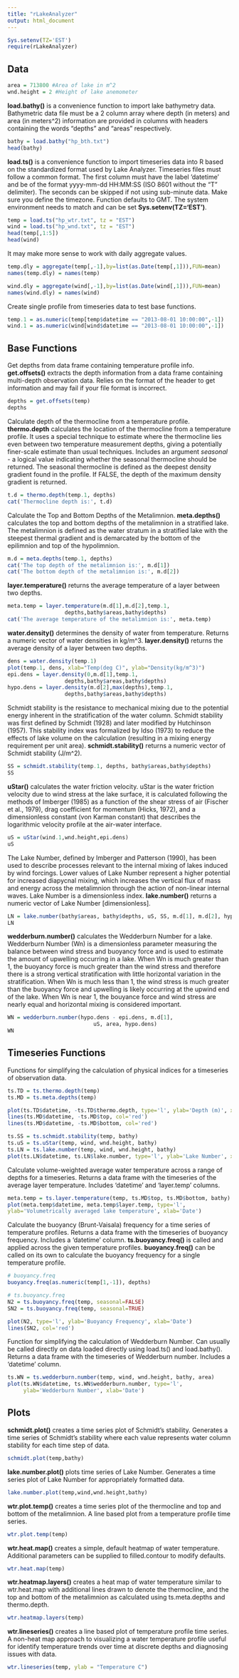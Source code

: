 ```yaml
---
title: "rLakeAnalyzer"
output: html_document
---
```


```r
Sys.setenv(TZ='EST')
require(rLakeAnalyzer)
```

Data
----

```r
area = 713800 #Area of lake in m^2
wnd.height = 2 #Height of lake anemometer
```

**load.bathy()** is a convenience function to import lake bathymetry data. Bathymetric data file must be a 2 column array where depth (in meters) and area (in meters^2) information are provided in columns with headers containing the words "depths" and "areas" respectively.

```r
bathy = load.bathy("hp_bth.txt")
head(bathy)
```

**load.ts()** is a convenience function to import timeseries data into R based on the standardized format used by Lake Analyzer. Timeseries files must follow a common format. The first column must have the label ’datetime’ and be of the format yyyy-mm-dd HH:MM:SS (ISO 8601 without the "T" delimiter). The seconds can be skipped if not using sub-minute data. Make sure you define the timezone. Function defaults to GMT. The system environment needs to match and can be set **Sys.setenv(TZ='EST')**.

```r
temp = load.ts("hp_wtr.txt", tz = "EST")
wind = load.ts("hp_wnd.txt", tz = "EST")
head(temp[,1:5])
head(wind)
```

It may make more sense to work with daily aggregate values.

```r
temp.dly = aggregate(temp[,-1],by=list(as.Date(temp[,1])),FUN=mean)
names(temp.dly) = names(temp)

wind.dly = aggregate(wind[,-1],by=list(as.Date(wind[,1])),FUN=mean)
names(wind.dly) = names(wind)
```


Create single profile from timeseries data to test base functions.

```r
temp.1 = as.numeric(temp[temp$datetime == "2013-08-01 10:00:00",-1])
wind.1 = as.numeric(wind[wind$datetime == "2013-08-01 10:00:00",-1])
```

Base Functions
--------------

Get depths from data frame containing temperature profile info. **get.offsets()** extracts the depth information from a data frame containing multi-depth observation data. Relies on the format of the header to get information and may fail if your file format is incorrect.

```r
depths = get.offsets(temp)
depths
```

Calculate depth of the thermocline from a temperature profile. **thermo.depth** calculates the location of the thermocline from a temperature profile. It uses a special technique to estimate where the thermocline lies even between two temperature measurement depths, giving a potentially finer-scale estimate than usual techniques. Includes an argument *seasonal* - a logical value indicating whether the seasonal thermocline should be returned. The seasonal thermocline is defined as the deepest density gradient found in the profile. If FALSE, the depth of the maximum density gradient is returned.

```r
t.d = thermo.depth(temp.1, depths)
cat('Thermocline depth is:', t.d)
```

Calculate the Top and Bottom Depths of the Metalimnion. **meta.depths()** calculates the top and bottom depths of the metalimnion in a stratified lake. The metalimnion is defined as the water stratum in a stratified lake with the steepest thermal gradient and is demarcated by the bottom of the epilimnion and top of the hypolimnion.

```r
m.d = meta.depths(temp.1, depths)
cat('The top depth of the metalimnion is:', m.d[1])
cat('The bottom depth of the metalimnion is:', m.d[2])
```

**layer.temperature()** returns the average temperature of a layer between two depths.

```r
meta.temp = layer.temperature(m.d[1],m.d[2],temp.1,
                  depths,bathy$areas,bathy$depths)
cat('The average temperature of the metalimnion is:', meta.temp)
```

**water.density()** determines the density of water from temperature. Returns a numeric vector of water densities in kg/m^3. **layer.density()** returns the average density of a layer between two depths.

```r
dens = water.density(temp.1)
plot(temp.1, dens, xlab="Temp(deg C)", ylab="Density(kg/m^3)")
epi.dens = layer.density(0,m.d[1],temp.1,
                  depths,bathy$areas,bathy$depths)
hypo.dens = layer.density(m.d[2],max(depths),temp.1,
                  depths,bathy$areas,bathy$depths)
```

Schmidt stability is the resistance to mechanical mixing due to the potential energy inherent in the stratification of the water column. Schmidt stability was first defined by Schmidt (1928) and later modified by Hutchinson (1957). This stability index was formalized by Idso (1973) to reduce the effects of lake volume on the calculation (resulting in a mixing energy requirement per unit area). **schmidt.stability()** returns a numeric vector of Schmidt stability (J/m^2).

```r
SS = schmidt.stability(temp.1, depths, bathy$areas,bathy$depths)
SS
```

**uStar()** calculates the water friction velocity. uStar is the water friction velocity due to wind stress at the lake surface, it is calculated following the methods of Imberger (1985) as a function of the shear stress of air (Fischer et al., 1979), drag coefficient for momentum (Hicks, 1972), and a dimensionless constant (von Karman constant) that describes the logarithmic velocity profile at the air-water interface.

```r
uS = uStar(wind.1,wnd.height,epi.dens)
uS
```

The Lake Number, defined by Imberger and Patterson (1990), has been used to describe processes relevant to the internal mixing of lakes induced by wind forcings. Lower values of Lake Number represent a higher potential for increased diapycnal mixing, which increases the vertical flux of mass and energy across the metalimnion through the action of non-linear internal waves. Lake Number is a dimensionless index. **lake.number()** returns a numeric vector of Lake Number [dimensionless].

```r
LN = lake.number(bathy$areas, bathy$depths, uS, SS, m.d[1], m.d[2], hypo.dens)
LN
```

**wedderburn.number()** calculates the Wedderburn Number for a lake. Wedderburn Number (Wn) is a dimensionless parameter measuring the balance between wind stress and buoyancy force and is used to estimate the amount of upwelling occurring in a lake. When Wn is much greater than 1, the buoyancy force is much greater than the wind stress and therefore there is a strong vertical stratification with little horizontal variation in the stratification. When Wn is much less than 1, the wind stress is much greater than the buoyancy force and upwelling is likely occurring at the upwind end of the lake. When Wn is near 1, the bouyance force and wind stress are nearly equal and horizontal mixing is considered important.

```r
WN = wedderburn.number(hypo.dens - epi.dens, m.d[1], 
                           uS, area, hypo.dens)
WN
```

Timeseries Functions
--------------------

Functions for simplifying the calculation of physical indices for a timeseries of observation data.

```r
ts.TD = ts.thermo.depth(temp)
ts.MD = ts.meta.depths(temp)

plot(ts.TD$datetime, -ts.TD$thermo.depth, type='l', ylab='Depth (m)', xlab='Date')
lines(ts.MD$datetime, -ts.MD$top, col='red')
lines(ts.MD$datetime, -ts.MD$bottom, col='red')

ts.SS = ts.schmidt.stability(temp, bathy)
ts.uS = ts.uStar(temp, wind, wnd.height, bathy)
ts.LN = ts.lake.number(temp, wind, wnd.height, bathy)
plot(ts.LN$datetime, ts.LN$lake.number, type='l', ylab='Lake Number', xlab='Date')
```

Calculate volume-weighted average water temperature across a range of depths for a timeseries. Returns a data frame with the timeseries of the average layer temperature. Includes ‘datetime’ and ‘layer.temp’ columns.

```r
meta.temp = ts.layer.temperature(temp, ts.MD$top, ts.MD$bottom, bathy)
plot(meta.temp$datetime, meta.temp$layer.temp, type='l',
ylab='Volumetrically averaged lake temperature', xlab='Date')
```

Calculate the buoyancy (Brunt-Vaisala) frequency for a time series of temperature
profiles. Returns a data frame with the timeseries of buoyancy frequency. Includes a ‘datetime’ column. **ts.buoyancy.freq()** is called and applied across the given temperature profiles. **buoyancy.freq()** can be called on its own to calculate the buoyancy frequency for a single temperature profile.

```r
# buoyancy.freq
buoyancy.freq(as.numeric(temp[1,-1]), depths)

# ts.buoyancy.freq
N2 = ts.buoyancy.freq(temp, seasonal=FALSE)
SN2 = ts.buoyancy.freq(temp, seasonal=TRUE)

plot(N2, type='l', ylab='Buoyancy Frequency', xlab='Date')
lines(SN2, col='red')
```

Function for simplifying the calculation of Wedderburn Number. Can usually be called directly on data loaded directly using load.ts() and load.bathy(). Returns a data frame with the timeseries of Wedderburn number. Includes a ‘datetime’ column.

```r
ts.WN = ts.wedderburn.number(temp, wind, wnd.height, bathy, area)
plot(ts.WN$datetime, ts.WN$wedderburn.number, type='l', 
     ylab='Wedderburn Number', xlab='Date')
```

Plots
-----

**schmidt.plot()** creates a time series plot of Schmidt’s stability. Generates a time series of Schmidt’s stability where each value represents water column stability
for each time step of data.

```r
schmidt.plot(temp,bathy)
```

**lake.number.plot()** plots time series of Lake Number. Generates a time series plot of Lake Number for appropriately formatted data.

```r
lake.number.plot(temp,wind,wnd.height,bathy)
```

**wtr.plot.temp()** creates a time series plot of the thermocline and top and bottom of
the metalimnion. A line based plot from a temperature profile time series.

```r
wtr.plot.temp(temp)
```

**wtr.heat.map()** creates a simple, default heatmap of water temperature. Additional parameters can be supplied to filled.contour to modify defaults.

```r
wtr.heat.map(temp)
```

**wtr.heatmap.layers()** creates a heat map of water temperature similar to wtr.heat.map with additional lines drawn to denote the thermocline, and the top and bottom of the metalimnion as calculated using ts.meta.depths and thermo.depth.

```r
wtr.heatmap.layers(temp)
```

**wtr.lineseries()** creates a line based plot of temperature profile time series. A non-heat map approach to visualizing a water temperature profile useful for identify temperature trends over time at discrete depths and diagnosing issues with data.

```r
wtr.lineseries(temp, ylab = "Temperature C")
```